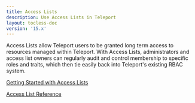 ```yaml
---
title: Access Lists
description: Use Access Lists in Teleport
layout: tocless-doc
version: '15.x'
---
```


Access Lists allow Teleport users to be granted long term access to resources
managed within Teleport. With Access Lists, administrators and access list
owners can regularly audit and control membership to specific roles and
traits, which then tie easily back into Teleport's existing RBAC system.

[Getting Started with Access Lists](/docs/access-controls/access-lists/guide)

[Access List Reference](/docs/access-controls/access-lists/reference)

